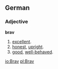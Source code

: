 ==German==
===Adjective===
'''brav'''
# [[excellent]].
# [[honest]], [[upright]].
# [[good]], [[well-behaved]].

[[io:Brav]]
[[pl:Brav]]